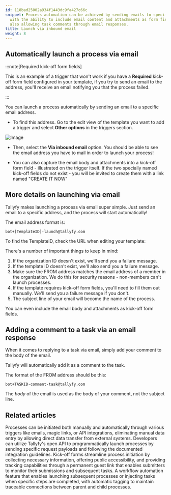 ```yaml
---
id: 118bad25002a934f1443dc9fa427c66c
snippet: Process automation can be achieved by sending emails to specific addresses
  with the ability to include email content and attachments as form fields, while
  also allowing task comments through email responses.
title: Launch via inbound email
weight: 8
---
```


## Automatically launch a process via email

:::note[Required kick-off form fields]

This is an example of a trigger that won't work if you have a **Required** kick-off form field configured in your template, if you try to send an email to the address, you'll receive an email notifying you that the process failed.

:::

You can launch a process automatically by sending an email to a specific email address.

- To find this address. Go to the edit view of the template you want to add a trigger and select **Other options** in the triggers section.

![Image](https://screenshots.tallyfy.com/tallyfy%2Fpro%2Fdesktop-light-select-other-options-triggers.png)

- Then, select the **Via inbound email** option. You should be able to see the email address you have to mail in order to launch your process!

- You can also capture the email body and attachments into a kick-off form field - illustrated on the trigger itself. If the two specially named kick-off fields do not exist - you will be invited to create them with a link named "CREATE IT NOW"

## More details on launching via email

Tallyfy makes launching a process via email super simple. Just send an email to a specific address, and the process will start automatically!

The email address format is:

```
bot+[TemplateID]-launch@tallyfy.com
```

To find the TemplateID, check the URL when editing your template:

There's a number of important things to keep in mind:

1. If the organization ID doesn't exist, we'll send you a failure message.
2. If the template ID doesn't exist, we'll also send you a failure message.
3. Make sure the FROM address matches the email address of a member in the organization. We do this for security reasons - non-members can't launch processes.
4. If the template requires kick-off form fields, you'll need to fill them out manually. We'll send you a failure message if you don't.
5. The subject line of your email will become the name of the process.

You can even include the email body and attachments as kick-off form fields.

## Adding a comment to a task via an email response

When it comes to replying to a task via email, simply add your comment to the body of the email.

Tallyfy will automatically add it as a comment to the task.

The format of the FROM address should be this:

```
bot+TASKID-comment-task@tallyfy.com
```

The _body_ of the email is used as the body of your comment, not the subject line.


## Related articles
<CardGrid>
<LinkTitleCard header="<b>Launching > Triggers</b>" href="/products/pro/launching/triggers/" > Processes can be initiated both manually and automatically through various triggers like emails, magic links, or API integrations, eliminating manual data entry by allowing direct data transfer from external systems. </LinkTitleCard>
<LinkTitleCard header="<b>Triggers > Launch via API</b>" href="/products/pro/launching/triggers/via-api/" > Developers can utilize Tallyfy's open API to programmatically launch processes by sending specific request payloads and following the documented integration guidelines. </LinkTitleCard>
<LinkTitleCard header="<b>Triggers > Launch via a kick-off form</b>" href="/products/pro/launching/triggers/kick-off-forms/" > Kick-off forms streamline process initiation by collecting necessary information, offering public accessibility, and providing tracking capabilities through a permanent guest link that enables submitters to monitor their submissions and subsequent tasks. </LinkTitleCard>
<LinkTitleCard header="<b>Launching > Launch another process when a task is completed</b>" href="/products/pro/launching/launch-process-when-task-is-completed/" > A workflow automation feature that enables launching subsequent processes or injecting tasks when specific steps are completed, with automatic tagging to maintain traceable connections between parent and child processes. </LinkTitleCard>
</CardGrid>